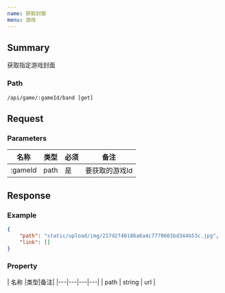```yaml
---
name: 获取封面
menu: 游戏
---
```


## Summary
获取指定游戏封面  

### Path
`/api/game/:gameId/band [get]`

## Request


### Parameters

| 名称 |类型|必须|备注|
|---|---|---|---|
| :gameId | path | 是 | 要获取的游戏Id |

## Response

### Example
```json
{
    "path": "static/upload/img/217d2f40186a6a4c7770601bd344b53c.jpg",
    "link": []
}
```

### Property
| 名称 |类型|备注|
|---|---|---|---|
| path | string |  url |


